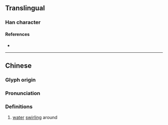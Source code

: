 {{character info/new}}
==Translingual==

===Han character===
{{Han char|rn=85|rad=水|as=15|sn=18|four=37117|canj=EHET|ids=⿰氵盤}}

====References====
* {{Han ref|kx=0659.010|dkj=18597|dj=1068.340|hdz=31779.070|uh=700A|ud=28682|bh=EFF8|bd=61432}}

----

==Chinese==
{{zh-forms}}

===Glyph origin===
{{Han etym|盤}}

===Pronunciation===
{{zh-pron
|m=pán
|c=pun4
|mc=
|oc=
|cat=n
}}

===Definitions===
{{zh-hanzi}}

# [[water]] [[swirl]]ing around